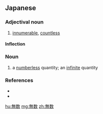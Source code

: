{{also|無數|无数}}
==Japanese==
{{ja-kanjitab|む|すう|yomi=on}}

===Adjectival noun===
{{ja-adj|infl=な|むすう|kyu=無數}}

# [[innumerable]], [[countless]]

====Inflection====
{{ja-na|むすう}}

===Noun===
{{ja-noun|むすう}}

# a [[numberless]] quantity; an [[infinite]] quantity

===References===
* {{R:Shogakukan}}
* {{R:Meikyo}}

[[hu:無数]]
[[mg:無数]]
[[zh:無数]]